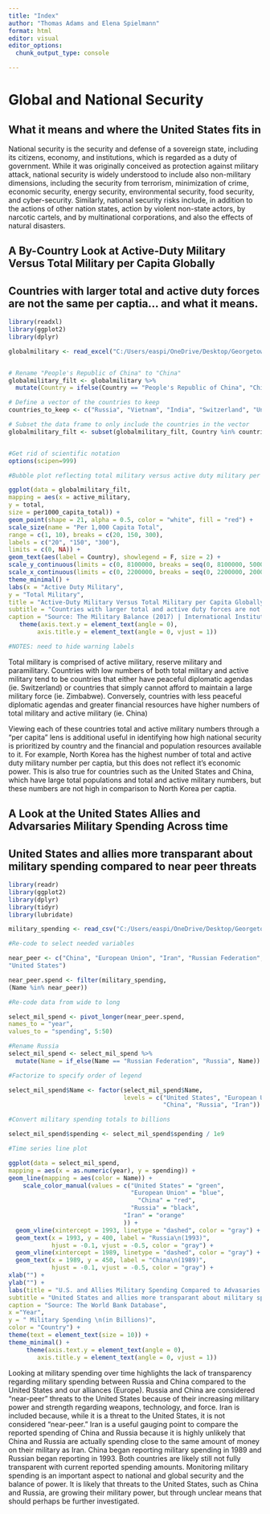 ```yaml
---
title: "Index"
author: "Thomas Adams and Elena Spielmann"
format: html
editor: visual
editor_options: 
  chunk_output_type: console

---
```


# Global and National Security

## What it means and where the United States fits in

National security is the security and defense of a sovereign state, including its citizens, economy, and institutions, which is regarded as a duty of government. While it was originally conceived as protection against military attack, national security is widely understood to include also non-military dimensions, including the security from terrorism, minimization of crime, economic security, energy security, environmental security, food security, and cyber-security. Similarly, national security risks include, in addition to the actions of other nation states, action by violent non-state actors, by narcotic cartels, and by multinational corporations, and also the effects of natural disasters.

## A By-Country Look at Active-Duty Military Versus Total Military per Capita Globally

## Countries with larger total and active duty forces are not the same per captia... and what it means. 

```r

library(readxl)
library(ggplot2)
library(dplyr)

globalmilitary <- read_excel("C:/Users/easpi/OneDrive/Desktop/Georgetown MPP/MPP Spring 2023/Intro to Data Science/ppol670-assignments/assignment04/globalmilitary.xlsx")


# Rename "People's Republic of China" to "China"
globalmilitary_filt <- globalmilitary %>% 
  mutate(Country = ifelse(Country == "People's Republic of China", "China", Country))

# Define a vector of the countries to keep
countries_to_keep <- c("Russia", "Vietnam", "India", "Switzerland", "United States of America", "Iran", "China", "North Korea", "Ukraine", "Pakistan", "Thailand", "Cuba", "Brazil", "Zimbabwe")

# Subset the data frame to only include the countries in the vector
globalmilitary_filt <- subset(globalmilitary_filt, Country %in% countries_to_keep)


#Get rid of scientific notation
options(scipen=999)

#Bubble plot reflecting total military versus active duty military per capita.

ggplot(data = globalmilitary_filt,
mapping = aes(x = active_military,
y = total,
size = per1000_capita_total)) +
geom_point(shape = 21, alpha = 0.5, color = "white", fill = "red") +
scale_size(name = "Per 1,000 Capita Total",
range = c(1, 10), breaks = c(20, 150, 300),
labels = c("20", "150", "300"),
limits = c(0, NA)) +
geom_text(aes(label = Country), showlegend = F, size = 2) +
scale_y_continuous(limits = c(0, 8100000, breaks = seq(0, 8100000, 500000))) +
scale_x_continuous(limits = c(0, 2200000, breaks = seq(0, 2200000, 200000))) +
theme_minimal() +
labs(x = "Active Duty Military",
y = "Total Military", 
title = "Active-Duty Military Versus Total Military per Capita Globally",
subtitle = "Countries with larger total and active duty forces are not the same per captia.",
caption = "Source: The Military Balance (2017) | International Institute of Strategic Studies") +
   theme(axis.text.y = element_text(angle = 0),
        axis.title.y = element_text(angle = 0, vjust = 1))

#NOTES: need to hide warning labels

```

Total military is comprised of active military, reserve military and paramilitary. Countries with low numbers of both total military and active military tend to be countries that either have peaceful diplomatic agendas (ie. Switzerland) or countries that simply cannot afford to maintain a large military force (ie. Zimbabwe). Conversely, countries with less peaceful diplomatic agendas and greater financial resources have higher numbers of total military and active military (ie. China)

Viewing each of these countries total and active military numbers through a "per capita" lens is additional useful in identifying how high national security is prioritized by country and the financial and population resources available to it. For example, North Korea has the highest number of total and active duty military number per captia, but this does not reflect it's economic power. This is also true for countries such as the United States and China, which have large total populations and total and active military numbers, but these numbers are not high in comparison to North Korea per captia. 

## A Look at the United States Allies and Advarsaries Military Spending Across time

## United States and allies more transparant about military spending compared to near peer threats

```r

library(readr)
library(ggplot2)
library(dplyr)
library(tidyr)
library(lubridate)

military_spending <- read_csv("C:/Users/easpi/OneDrive/Desktop/Georgetown MPP/MPP Spring 2023/Intro to Data Science/ppol670-assignments/assignment04/military_spending.csv")

#Re-code to select needed variables

near_peer <- c("China", "European Union", "Iran", "Russian Federation",
"United States")

near_peer.spend <- filter(military_spending,
(Name %in% near_peer))

#Re-code data from wide to long

select_mil_spend <- pivot_longer(near_peer.spend,
names_to = "year",
values_to = "spending", 5:50)

#Rename Russia
select_mil_spend <- select_mil_spend %>% 
  mutate(Name = if_else(Name == "Russian Federation", "Russia", Name))

#Factorize to specify order of legend

select_mil_spend$Name <- factor(select_mil_spend$Name, 
                                levels = c("United States", "European Union", 
                                           "China", "Russia", "Iran"))

#Convert military spending totals to billions

select_mil_spend$spending <- select_mil_spend$spending / 1e9

#Time series line plot

ggplot(data = select_mil_spend,
mapping = aes(x = as.numeric(year), y = spending)) +
geom_line(mapping = aes(color = Name)) +
    scale_color_manual(values = c("United States" = "green",
                                  "European Union" = "blue",
                                    "China" = "red", 
                                  "Russia" = "black",
                                "Iran" = "orange"
                                )) +
  geom_vline(xintercept = 1993, linetype = "dashed", color = "gray") +
  geom_text(x = 1993, y = 400, label = "Russia\n(1993)", 
            hjust = -0.1, vjust = -0.5, color = "gray") +
  geom_vline(xintercept = 1989, linetype = "dashed", color = "gray") +
  geom_text(x = 1989, y = 450, label = "China\n(1989)", 
            hjust = -0.1, vjust = -0.5, color = "gray") +
xlab("") +
ylab("") +
labs(title = "U.S. and Allies Military Spending Compared to Advasaries \nMilitary Spending Across Time",
subtitle = "United States and allies more transparant about military spending \ncompared to near peer threats",
caption = "Source: The World Bank Database",
x ="Year",
y = " Military Spending \n(in Billions)",
color = "Country") +
theme(text = element_text(size = 10)) +
theme_minimal() +
     theme(axis.text.y = element_text(angle = 0),
        axis.title.y = element_text(angle = 0, vjust = 1))

```

Looking at military spending over time highlights the lack of transparency regarding military spending between Russia and China compared to the United States and our alliances (Europe). Russia and China are considered “near-peer” threats to the United States because of their increasing military power and strength regarding weapons, technology, and force. Iran is included because, while it is a threat to the United States, it is not considered “near-peer.” Iran is a useful gauging point to compare the reported spending of China and Russia because it is highly unlikely that China and Russia are actually spending close to the same amount of money on their military as Iran. China began reporting military spending in 1989 and Russian began reporting in 1993. Both countries are likely still not fully transparent with current reported spending amounts. Monitoring military spending is an important aspect to national and global security and the balance of power. It is likely that threats to the United States, such as China and Russia, are growing their military power, but through unclear means that should perhaps be further investigated.